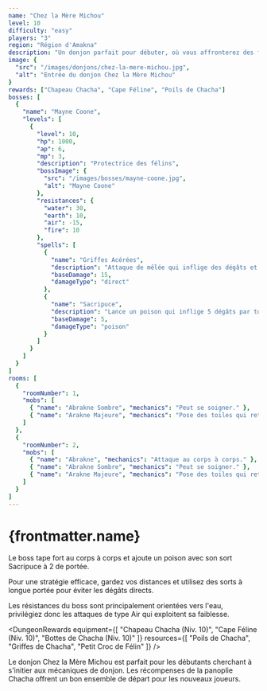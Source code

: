 ```yaml
---
name: "Chez la Mère Michou"
level: 10
difficulty: "easy"
players: "3"
region: "Région d'Amakna"
description: "Un donjon parfait pour débuter, où vous affronterez des félins mutants et leur cheffe, Mayne Coone."
image: {
  "src": "/images/donjons/chez-la-mere-michou.jpg",
  "alt": "Entrée du donjon Chez la Mère Michou"
}
rewards: ["Chapeau Chacha", "Cape Féline", "Poils de Chacha"]
bosses: [
  {
    "name": "Mayne Coone",
    "levels": [
      {
        "level": 10,
        "hp": 1000,
        "ap": 6,
        "mp": 3,
        "description": "Protectrice des félins",
        "bossImage": {
          "src": "/images/bosses/mayne-coone.jpg",
          "alt": "Mayne Coone"
        },
        "resistances": {
          "water": 30,
          "earth": 10,
          "air": -15,
          "fire": 10
        },
        "spells": [
          { 
            "name": "Griffes Acérées", 
            "description": "Attaque de mêlée qui inflige des dégâts et a 30% de chance d'appliquer Saignement.",
            "baseDamage": 15,
            "damageType": "direct"
          },
          { 
            "name": "Sacripuce", 
            "description": "Lance un poison qui inflige 5 dégâts par tour pendant 3 tours.",
            "baseDamage": 5,
            "damageType": "poison"
          }
        ]
      }
    ]
  }
]
rooms: [
  {
    "roomNumber": 1,
    "mobs": [
      { "name": "Abrakne Sombre", "mechanics": "Peut se soigner." },
      { "name": "Arakne Majeure", "mechanics": "Pose des toiles qui retirent des PM." }
    ]
  },
  {
    "roomNumber": 2,
    "mobs": [
      { "name": "Abrakne", "mechanics": "Attaque au corps à corps." },
      { "name": "Abrakne Sombre", "mechanics": "Peut se soigner." },
      { "name": "Arakne Majeure", "mechanics": "Pose des toiles qui retirent des PM." }
    ]
  }
]
---
```



# {frontmatter.name}

<DungeonHeader 
  image={frontmatter.image}
  name={frontmatter.name}
  level={frontmatter.level}
  difficulty={frontmatter.difficulty}
  players={frontmatter.players}
  region={frontmatter.region}
  description={frontmatter.description}
/>

<BossDisplay boss={frontmatter.bosses[0]} />

<SectionTitle title="Salles du Donjon" type="dungeon" />

<DungeonRooms rooms={frontmatter.rooms} />

<SectionTitle title="Stratégie" type="strategy" />

Le boss tape fort au corps à corps et ajoute un poison avec son sort Sacripuce à 2 de portée.

Pour une stratégie efficace, gardez vos distances et utilisez des sorts à longue portée pour éviter les dégâts directs.

Les résistances du boss sont principalement orientées vers l'eau, privilégiez donc les attaques de type Air qui exploitent sa faiblesse.

<SectionTitle title="Récompenses" type="rewards" />

<DungeonRewards 
  equipment={[
    "Chapeau Chacha (Niv. 10)",
    "Cape Féline (Niv. 10)",
    "Bottes de Chacha (Niv. 10)"
  ]}
  resources={[
    "Poils de Chacha",
    "Griffes de Chacha",
    "Petit Croc de Félin"
  ]}
/>

<SectionTitle title="Conclusion" type="conclusion" />

Le donjon Chez la Mère Michou est parfait pour les débutants cherchant à s'initier aux mécaniques de donjon. Les récompenses de la panoplie Chacha offrent un bon ensemble de départ pour les nouveaux joueurs.



